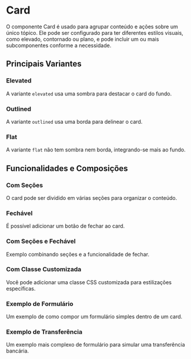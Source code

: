 
<Meta of={CardStories} />

# Card

O componente Card é usado para agrupar conteúdo e ações sobre um único tópico.
Ele pode ser configurado para ter diferentes estilos visuais, como elevado, contornado ou plano,
e pode incluir um ou mais subcomponentes conforme a necessidade.


## Principais Variantes

### Elevated

A variante `elevated` usa uma sombra para destacar o card do fundo.

<Canvas of={CardStories.Elevated} />

### Outlined

A variante `outlined` usa uma borda para delinear o card.

<Canvas of={CardStories.Outlined} />

### Flat

A variante `flat` não tem sombra nem borda, integrando-se mais ao fundo.

<Canvas of={CardStories.Flat} />

## Funcionalidades e Composições

### Com Seções

O card pode ser dividido em várias seções para organizar o conteúdo.

<Canvas of={CardStories.WithSections} />

### Fechável

É possível adicionar um botão de fechar ao card.

<Canvas of={CardStories.Closable} />

### Com Seções e Fechável

Exemplo combinando seções e a funcionalidade de fechar.

<Canvas of={CardStories.CardWithSectionsAndClose} />

### Com Classe Customizada

Você pode adicionar uma classe CSS customizada para estilizações específicas.

<Canvas of={CardStories.CustomClassName} />

### Exemplo de Formulário

Um exemplo de como compor um formulário simples dentro de um card.

<Canvas of={CardStories.FormCard} />

### Exemplo de Transferência
Um exemplo mais complexo de formulário para simular uma transferência bancária.
<Canvas of={CardStories.TransferCard} />
